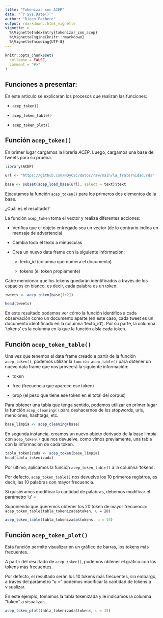 ```yaml
---
title: "Tokenizar con ACEP"
date: "`r Sys.Date()`"
author: "Diego Pacheco"
output: rmarkdown::html_vignette
vignette: >
  %\VignetteIndexEntry{tokenizar_con_acep}
  %\VignetteEngine{knitr::rmarkdown}
  %\VignetteEncoding{UTF-8}
---
```


```r
knitr::opts_chunk$set(
  collapse = FALSE,
  comment = "#>"
)
```

## Funciones a presentar:

En este artículo se explicarán los procesos que realizan las funciones:

- `acep_token()`

- `acep_token_table()`

- `acep_token_plot()`


## Función `acep_token()`

En primer lugar cargamos la librería *ACEP*. Luego, cargamos una base de tweets para su prueba.

```r
library(ACEP)

url <- "https://github.com/HDyCSC/datos/raw/main/la_fraternidad.rds"

base <- subset(acep_load_base(url), select = text)$text
```

Ejecutamos la función `acep_token()` para los primeros dos elementos de la base.

¿Cuál es el resultado?

La función `acep_token` toma el vector y realiza diferentes acciones:

- Verifica que el objeto entregado sea un vector (de lo contrario indica un mensaje de advertencia)

- Cambia todo el texto a minúsculas

- Crea un nuevo data frame con la siguiente información:

  - texto_id (columna que numera el documento)
  
  - tokens (el token propiamente)
  
Cabe mencionar que los tokens quedarán identificados a través de los espacios en blanco, es decir, cada palabra es un token.

```r
tweets <- acep_token(base[1:2])

head(tweets)
```

En este resultado podemos ver cómo la función identifica a cada observación como un documento aparte (en este caso, cada tweet es un documento identificado en la columna 'texto_id'). Por su parte, la columna 'tokens' es la columna en la que la función aísla cada token.

## Función `acep_token_table()`

Una vez que tenemos el data frame creado a partir de la función `acep_token()`, podemos utilizar la `función acep_table()` para obtener un nuevo data frame que nos proveerá la siguiente información:

- token

- frec (frecuencia que aparece ese token)

- prop (el peso que tiene ese token en el total del corpus)

Para obtener una tabla que tenga sentido, podemos utilizar en primer lugar la función `acep_cleaning()` para deshacernos de los stopwords, urls, menciones, hashtags,  etc.

```r
base_limpia <- acep_cleaning(base)
```

En segunda instancia, creamos un nuevo objeto derivado de la base limpia con `acep_token()` que nos devuelve, como vimos previamente, una tabla con la información de cada token.

```r
tabla_tokenizada <- acep_token(base_limpia)
head(tabla_tokenizada)
```

Por último, aplicamos la función `acep_token_table()` a la columna 'tokens'.

Por defecto, `acep_token_table()` nos devuelve los 10 primeros registros, es decir, las 10 palabras con mayor frecuencia.

Si quisiéramos modificar la cantidad de palabras, debemos modificar el parámetro 'u' =

Suponiendo que queremos obtener los 20 token de mayor frecuencia: `acep_token_table(tabla_tokenizada$token, u = 20)`

```r
acep_token_table(tabla_tokenizada$tokens, u = 15)
```

## Función `acep_token_plot()`

Esta función permite visualizar en un gráfico de barras, los tokens más frecuentes.

A partir del resultado de `acep_token()`, podemos obtener el gráfico con los tokens más frecuentes.

Por defecto, el resultado serán los 10 tokens más frecuentes, sin embargo, a través del parámetro "u =" podemos modificar la cantidad de tokens a visualizar.

En este ejemplo, tomamos la tabla tokenizada y le indicamos la columna "token" a visualizar.

```r
acep_token_plot(tabla_tokenizada$tokens, u = 15)
```
